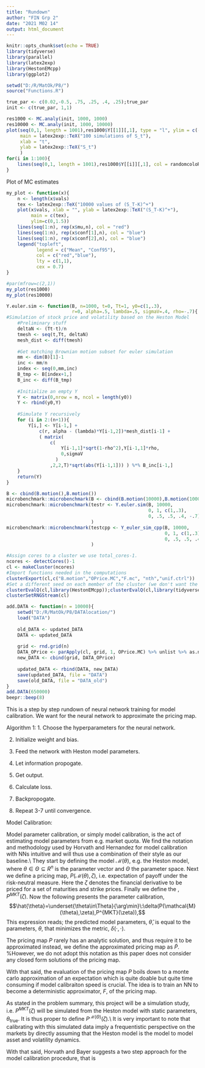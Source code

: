 ```yaml
---
title: "Rundown"
author: "FIN Grp 2"
date: "2021 M02 14"
output: html_document
---
```


```r
knitr::opts_chunk$set(echo = TRUE)
library(tidyverse)
library(parallel)
library(latex2exp)
library(HestonEMcpp)
library(ggplot2)
```

```r
setwd("D:/R/MatOk/P8/")
source("Functions.R")
```

```r
true_par <- c(0.02,-0.5, .75, .25, .4, .25);true_par
init <- c(true_par, 1,1)

res1000 <- MC.analy(init, 1000, 1000)
res10000 <- MC.analy(init, 1000, 10000)
plot(seq(0,1, length = 1001),res1000$Y[[1]][,1], type = "l", ylim = c(-1,5),
     main = latex2exp::TeX("100 simulations of S_t"),
     xlab = "t",
     ylab = latex2exp::TeX("S_t")
     )
for(i in 1:100){
    lines(seq(0,1, length = 1001),res1000$Y[[i]][,1], col = randomcoloR::randomColor(hue = "random"))
}
``` 

Plot of MC estimates
```r
my_plot <- function(x){
    n <- length(x$vals)
    tex <- latex2exp::TeX("10000 values of (S_T-K)^+")
    plot(x$vals, xlab = "", ylab = latex2exp::TeX("(S_T-K)^+"),
         main = c(tex),
         ylim=c(0,1.5))
    lines(seq(1:n), rep(x$mu,n), col = "red")
    lines(seq(1:n), rep(x$conf[1],n), col = "blue")
    lines(seq(1:n), rep(x$conf[2],n), col = "blue")
    legend("topleft", 
           legend = c("Mean", "Conf95"),
           col = c("red","blue"),
           lty = c(1,1),
           cex = 0.7)
}

#par(mfrow=c(2,1))
my_plot(res1000)
my_plot(res10000)


```

```r
Y.euler.sim <- function(B, n=1000, t=0, Tt=1, y0=c(1,.3),
                        r=0, alpha=.5, lambda=.5, sigmaV=.4, rho=-.7){
#Simulation of stock price and volatility based on the Heston Model
    #Preliminary stuff
    deltaN <- (Tt-t)/n
    tmesh <- seq(t,Tt, deltaN)
    mesh_dist <- diff(tmesh)
    
    #Get matching Brownian motion subset for euler simulation
    mm <- dim(B)[1]-1
    inc <- mm/n
    index <- seq(0,mm,inc)
    B_tmp <- B[index+1,]
    B_inc <- diff(B_tmp)
    
    #Initialize an empty Y
    Y <- matrix(0,nrow = n, ncol = length(y0))
    Y <- rbind(y0,Y)
    
    #Simulate Y recursively
    for (i in 2:(n+1)){
        Y[i,] <- Y[i-1,] + 
            c(r, alpha - (lambda)*Y[i-1,2])*mesh_dist[i-1] + 
            ( matrix(
                c(
                    Y[i-1,1]*sqrt(1-rho^2),Y[i-1,1]*rho,
                    0,sigmaV
                  )
                ,2,2,T)*sqrt(abs(Y[i-1,1])) ) %*% B_inc[i-1,]
    }
    return(Y)
}
```

```r
B <- cbind(B.motion(),B.motion())
microbenchmark::microbenchmark(B <- cbind(B.motion(10000),B.motion(10000)))
microbenchmark::microbenchmark(testr <- Y.euler.sim(B, 10000, 
                                                    0, 1, c(1,.3),
                                                    0, .5, .5, .4, -.7)
                               )
microbenchmark::microbenchmark(testcpp <- Y_euler_sim_cpp(B, 10000, 
                                                          0, 1, c(1,.3),
                                                          0, .5, .5, .4, -.7)
                               )
```

```r
#Assign cores to a cluster we use total_cores-1.
ncores <- detectCores()-1
cl <- makeCluster(ncores)
#Import functions needed in the computations
clusterExport(cl,c("B.motion","OPrice.MC","F.mc", "nth","unif.ctrl"))
#Set a different seed on each member of the cluster (we don't want the same estimates).
clusterEvalQ(cl,library(HestonEMcpp));clusterEvalQ(cl,library(tidyverse))
clusterSetRNGStream(cl)
```

```r
add.DATA <- function(n = 10000){
    setwd("D:/R/MatOk/P8/DATAlocation/")
    load("DATA")
    
    old_DATA <- updated_DATA
    DATA <- updated_DATA
    
    grid <- rnd.grid(n)
    DATA_OPrice <- parApply(cl, grid, 1, OPrice.MC) %>% unlist %>% as.numeric
    new_DATA <- cbind(grid, DATA_OPrice)
    
    updated_DATA <- rbind(DATA, new_DATA)
    save(updated_DATA, file = "DATA")
    save(old_DATA, file = "DATA_old")
}
add.DATA(650000)
beepr::beep(8)
```







This is a step by step rundown of neural network training for model calibration. We want for the neural network to approximate the pricing map.

Algorithm 1:
1. Choose the hyperparameters for the neural network.

2. Initialize weight and bias.

3. Feed the network with Heston model parameters.

4. Let information propogate.

5. Get output.

6. Calculate loss.

7. Backpropogate.

8. Repeat 3-7 until convergence.



Model Calibration:

Model parameter calibration, or simply model calibration, is the act of estimating model parameters from e.g. market quota. 
We find the notation and methodology used by Horvath and Hernandez for model calibration with NNs intuitive and will thus use a combination of their style as our baseline.\\
They start by defining the model $\mathcal{M}(\theta)$, e.g. the Heston model, where $\theta\in\Theta\subseteq R^n$ is the parameter vector and $\Theta$ the parameter space. Next we define a pricing map, $P(\mathcal{M}(\theta),\zeta)$, i.e. expectation of payoff under the risk-neutral measure. Here the $\zeta$ denotes the financial derivative to be priced for a set of maturities and strike prices. Finally we define the \textit{observed price}, $P^{MKT}(\zeta)$. 
Now the following presents the parameter calibration,
$$\hat{\theta}=\underset{\theta\in\Theta}{\arg\min}\:\delta(P(\mathcal{M}(\theta),\zeta),P^{MKT}(\zeta)),$$
This expression reads; the predicted model parameters, $\hat{\theta}$, is equal to the parameters, $\theta$, that minimizes the metric, $\delta(\cdot,\cdot)$.

The pricing map $P$ rarely has an analytic solution, and thus require it to be approximated instead, we define the approximated pricing map as $\widetilde{P}$.
%However, we do not adopt this notation as this paper does not consider any closed form solutions of the pricing map.

With that said, the evaluation of the pricing map $P$ boils down to a monte carlo approximation of an expectation which is quite doable but quite time consuming if model \textit{on-line} calibraiton speed is crucial. The idea is to train an NN to become a deterministic approximator, $F$, of the pricing map.

As stated in the problem summary, this project will be a simulation study, i.e. $P^{MKT}(\zeta)$ will be simulated from the Heston model with static parameters, $\theta_{\text{true}}$. It is thus proper to define $P^{\mathcal{M}(\Theta)}(\zeta)$.\\
It is very important to note that calibrating with this simulated data imply a frequentistic perspective on the markets by directly assuming that the Heston model is the \textit{true} model to model asset and volatility dynamics.

With that said, Horvath and Bayer suggests a two step approach for the model calibration procedure, that is
\begin{itemize}
    \item \textbf{Learn:} $\widetilde{F}(\Theta,\zeta) = \widetilde{P}(M(\Theta),\zeta)$
    \item \texbf{Calibrate:}$ \hat{\theta}=\underset{\theta\in\Theta}{\arg\min}\:\delta(\widetilde{F}(\theta,\zeta),P^{SIM}(\mathcal{M}(\theta),\zeta))$
\end{itemize}
